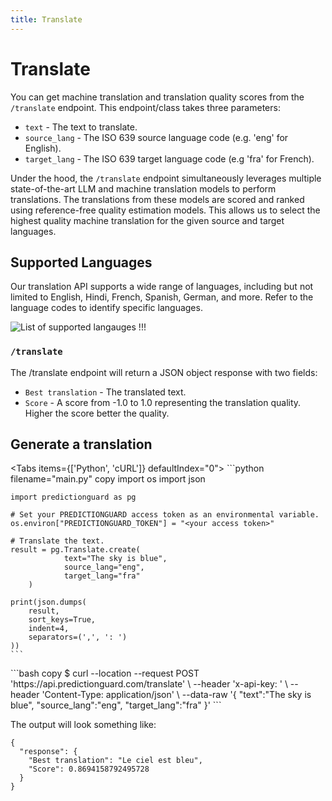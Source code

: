 ```yaml
---
title: Translate
---
```


# Translate

You can get machine translation and translation quality scores from the `/translate` endpoint. This endpoint/class takes three parameters:

- `text` - The text to translate.
- `source_lang` - The ISO 639 source language code (e.g. 'eng' for English).
- `target_lang` - The ISO 639 target language code (e.g 'fra' for French).

Under the hood, the `/translate` endpoint simultaneously leverages multiple state-of-the-art LLM and machine translation models to perform translations. The translations from these models are scored and ranked using reference-free quality estimation models. This allows us to select the highest quality machine translation for the given source and target languages.

## Supported Languages

Our translation API supports a wide range of languages, including but not limited to English, Hindi, French, Spanish, German, and more. Refer to the language codes to identify specific languages.

![List of supported langauges !!!](./languages.png)

### `/translate`

The /translate endpoint will return a JSON object response with two fields:

- `Best translation` - The translated text.
- `Score` - A score from -1.0 to 1.0 representing the translation quality. Higher the score better the quality.


## Generate a translation


<Tabs items={['Python', 'cURL']}  defaultIndex="0">
  <Tab>
    ```python filename="main.py" copy
    import os
    import json

    import predictionguard as pg

    # Set your PREDICTIONGUARD access token as an environmental variable.
    os.environ["PREDICTIONGUARD_TOKEN"] = "<your access token>"

    # Translate the text.
    result = pg.Translate.create(
        		text="The sky is blue",
                source_lang="eng",
                target_lang="fra"
        )

    print(json.dumps(
        result,
        sort_keys=True,
        indent=4,
        separators=(',', ': ')
    ))
    ```
  </Tab>
  <Tab>
    ```bash copy
    $ curl --location --request POST 'https://api.predictionguard.com/translate' \
    --header 'x-api-key: <your access token>' \
    --header 'Content-Type: application/json' \
    --data-raw '{
        "text":"The sky is blue",
        "source_lang":"eng",
        "target_lang":"fra"
    }'
    ```
  </Tab>
</Tabs>

The output will look something like:

```
{
  "response": {
    "Best translation": "Le ciel est bleu",
    "Score": 0.8694158792495728
  }
}
```
